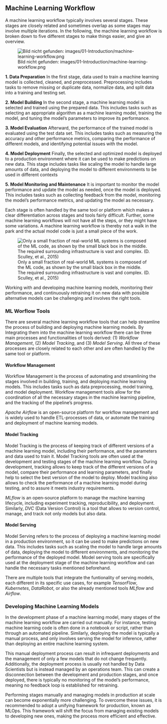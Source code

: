 ## Machine Learning Workflow

A machine learning workflow typically involves several stages. These stages are closely related and sometimes overlap as some stages may involve multiple iterations. In the following, the machine learning workflow is broken down to five different stages to make things easier, and give an overview.

![Bild nicht gefunden: images/01-Introduction/machine-learning-workflow.png](images/01-Introduction/ml-lifecycle.svg)

**1. Data Preparation**
In the first stage, data used to train a machine learning model is collected, cleaned, and preprocessed. Preprocessing includes tasks to remove missing or duplicate data, normalize data, and split data into a training and testing set.
    
**2. Model Building** 
In the second stage, a machine learning model is selected and trained using the prepared data. This includes tasks such as selecting an appropriate algorithm as a machine learning model, training the model, and tuning the model's parameters to improve its performance.
    
**3. Model Evaluation**
Afterward, the performance of the trained model is evaluated using the test data set. This includes tasks such as measuring the accuracy and other performance metrics, comparing the performance of different models, and identifying potential issues with the model.
    
**4. Model Deployment** 
Finally, the selected and optimized model is deployed to a production environment where it can be used to make predictions on new data. This stage includes tasks like scaling the model to handle large amounts of data, and deploying the model to different environments to be used in different contexts
    
**5. Model Monitoring and Maintenance**
It is important to monitor the model performance and update the model as needed, once the model is deployed. This includes tasks such as collecting feedback from the model, monitoring the model's performance metrics, and updating the model as necessary.

Each stage is often handled by the same tool or platform which makes a clear differentiation across stages and tools fairly difficult. Further, some machine learning workflows will not have all the steps, or they might have some variations. A machine learning workflow is thereby not a walk in the park and the actual model code is just a small piece of the work. 

![Only a small fraction of real-world ML systems is composed of the ML code, as shown by the small black box in the middle. The required surrounding infrastructure is vast and complex. (D. Sculley, et al., 2015)](images/01-Introduction/ml-sculley.svg)

Working with and developing machine learning models, monitoring their performance, and continuously retraining it on new data with possible alternative models can be challenging and involves the right tools.


### ML Worflow Tools

There are several machine learning workflow tools that can help streamline the process of building and deploying machine learning models. By Integrating them into the machine learning workflow there can be three main processes and functionalities of tools derived: (1) *Workflow Management*, (2) *Model Tracking*, and (3) *Model Serving*. All three of these processes are closely related to each other and are often handled by the same tool or platform.

#### Workflow Management

Workflow Management is the process of automating and streamlining the stages involved in building, training, and deploying machine learning models. This includes tasks such as data preprocessing, model training, and model deployment. Workflow management tools allow for the coordination of all the necessary stages in the machine learning pipeline, and the tracking of the pipeline’s progress. 

*Apache Airflow* is an open-source platform for workflow management and is widely used to handle ETL-processes of data, or automate the training and deployment of machine learning models.

#### Model Tracking

Model Tracking is the process of keeping track of different versions of a machine learning model, including their performance, and the parameters and data used to train it.
Model Tracking tools are often used at the development and testing stages of the machine learning workflow. During development, tracking allows to keep track of the different versions of a model, compare their performance and learning parameters, and finally help to select the best version of the model to deploy. Model tracking also allows to check the performance of a machine learning model during testing, and to assure it meets industry requirements.

*MLflow* is an open-source platform to manage the machine learning lifecycle, including experiment tracking, reproducibility, and deployment. Similarly, *DVC* (Data Version Control) is a tool that allows to version control, manage, and track not only models but also data.

#### Model Serving

Model Serving refers to the process of deploying a machine learning model in a production environment, so it can be used to make predictions on new data. This includes tasks such as scaling the model to handle large amounts of data, deploying the model to different environments, and monitoring the performance of the deployed model. Model serving tools are specifically used at the deployment stage of the machine learning workflow and can handle the necessary tasks mentioned beforehand.

There are multiple tools that integrate the funtionality of serving models, each different in its specific use cases, for example *TensorFlow*, *Kubernetes*, *DataRobot*, or also the already mentioned tools *MLflow* and *Airflow*.


### Developing Machine Learning Models

In the development phase of a machine learning model, many stages of the machine learning workflow are carried out manually. For instance, testing machine learning code is often done in a notebook or script, rather than through an automated pipeline. Similarly, deploying the model is typically a manual process, and only involves serving the model for inference, rather than deploying an entire machine learning system.

This manual deployment process can result in infrequent deployments and the management of only a few models that do not change frequently. Additionally, the deployment process is usually not handled by Data Scientists but is instead managed by an operations team. This can create a disconnection between the development and production stages, and once deployed, there is typically no monitoring of the model's performance, meaning no feedback loop is established for retraining.

Performing stages manually and managing models in production at scale can become exponentially more challenging. To overcome these issues, it is recommended to adopt a unifying framework for production, known as MLOps. This framework will shift the focus from managing existing models to developing new ones, making the process more efficient and effective.

<!---
Relate to tools
Jupyterhub for experimentation
-->